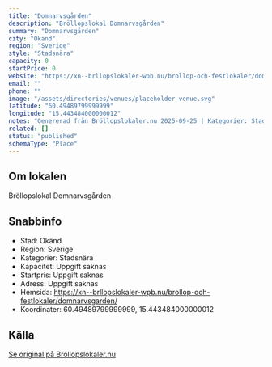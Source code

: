 ```yaml
---
title: "Domnarvsgården"
description: "Bröllopslokal Domnarvsgården"
summary: "Domnarvsgården"
city: "Okänd"
region: "Sverige"
style: "Stadsnära"
capacity: 0
startPrice: 0
website: "https://xn--brllopslokaler-wpb.nu/brollop-och-festlokaler/domnarvsgarden/"
email: ""
phone: ""
image: "/assets/directories/venues/placeholder-venue.svg"
latitude: "60.49489799999999"
longitude: "15.443484000000012"
notes: "Genererad från Bröllopslokaler.nu 2025-09-25 | Kategorier: Stadsnära"
related: []
status: "published"
schemaType: "Place"
---
```


## Om lokalen

Bröllopslokal Domnarvsgården

## Snabbinfo

- Stad: Okänd
- Region: Sverige
- Kategorier: Stadsnära
- Kapacitet: Uppgift saknas
- Startpris: Uppgift saknas
- Adress: Uppgift saknas
- Hemsida: https://xn--brllopslokaler-wpb.nu/brollop-och-festlokaler/domnarvsgarden/
- Koordinater: 60.49489799999999, 15.443484000000012

## Källa

[Se original på Bröllopslokaler.nu](https://xn--brllopslokaler-wpb.nu/brollop-och-festlokaler/domnarvsgarden/)
